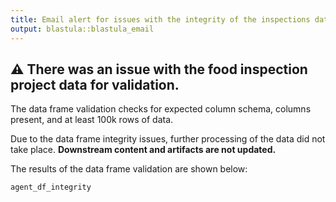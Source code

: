 ```yaml
---
title: Email alert for issues with the integrity of the inspections data data frame 
output: blastula::blastula_email
---
```


## ⚠️ There was an issue with the food inspection project data for validation. 

The data frame validation checks for expected column schema, columns present, and at least 100k rows of data. 

Due to the data frame integrity issues, further processing of the data did not take place. **Downstream content and artifacts are not updated.**

The results of the data frame validation are shown below: 

```r

agent_df_integrity
```

